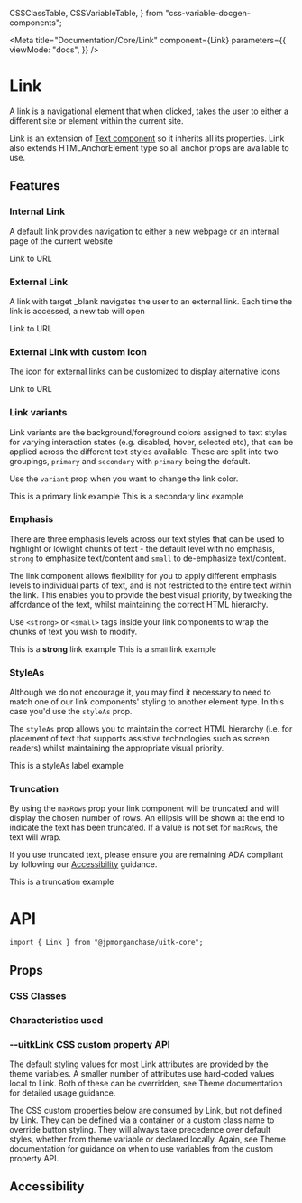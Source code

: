   CSSClassTable,
  CSSVariableTable,
} from "css-variable-docgen-components";



<Meta
  title="Documentation/Core/Link"
  component={Link}
  parameters={{
    viewMode: "docs",
  }}
/>

# Link

A link is a navigational element that when clicked, takes the user to either a different site or element within the current site.

Link is an extension of [Text component](/docs/documentation-core-text--primary) so it inherits all its properties. Link also extends HTMLAnchorElement type so all anchor props are available to use.

## Features

### Internal Link

A default link provides navigation to either a new webpage or an internal page of the current website

<Canvas>
  <Story name="Internal Link" decorators={[withFlexGap]}>
    <Link href="https://www.google.com">Link to URL</Link>
  </Story>
</Canvas>

### External Link

A link with target \_blank navigates the user to an external link. Each time the link is accessed, a new tab will open

<Canvas>
  <Story name="External Link" decorators={[withFlexGap]}>
    <Link href="https://www.google.com" target="_blank">
      Link to URL
    </Link>
  </Story>
</Canvas>

### External Link with custom icon

The icon for external links can be customized to display alternative icons

<Canvas>
  <Story name="External Link with custom icon" decorators={[withFlexGap]}>
    <Link
      IconComponent={StackoverflowIcon}
      href="https://www.google.com"
      target="_blank"
    >
      Link to URL
    </Link>
  </Story>
</Canvas>

### Link variants

Link variants are the background/foreground colors assigned to text styles for varying interaction states (e.g. disabled, hover, selected etc), that can be applied across the different text styles available. These are split into two groupings, `primary` and `secondary` with `primary` being the default.

Use the `variant` prop when you want to change the link color.

<Canvas>
  <Story name="Primary">
    <Link>This is a primary link example</Link>
  </Story>
</Canvas>

<Canvas>
  <Story name="Secondary">
    <Link variant="secondary">This is a secondary link example</Link>
  </Story>
</Canvas>

### Emphasis

There are three emphasis levels across our text styles that can be used to highlight or lowlight chunks of text - the default level with no emphasis, `strong` to emphasize text/content and `small` to de-emphasize text/content.

The link component allows flexibility for you to apply different emphasis levels to individual parts of text, and is not restricted to the entire text within the link. This enables you to provide the best visual priority, by tweaking the affordance of the text, whilst maintaining the correct HTML hierarchy.

Use `<strong>` or `<small>` tags inside your link components to wrap the chunks of text you wish to modify.

<Canvas>
  <Story name="Strong">
    <Link href="#root" target="_blank">
      This is a <strong>strong</strong> link example
    </Link>
  </Story>
</Canvas>

<Canvas>
  <Story name="Small">
    <Link>
      This is a <small>small</small> link example
    </Link>
  </Story>
</Canvas>

### StyleAs

Although we do not encourage it, you may find it necessary to need to match one of our link components' styling to another element type. In this case you'd use the `styleAs` prop.

The `styleAs` prop allows you to maintain the correct HTML hierarchy (i.e. for placement of text that supports assistive technologies such as screen readers) whilst maintaining the appropriate visual priority.

<Canvas>
  <Story name="StyleAs">
    <Link href="#root" styleAs="label">
      This is a styleAs label example
    </Link>
  </Story>
</Canvas>

### Truncation

By using the `maxRows` prop your link component will be truncated and will display the chosen number of rows. An ellipsis will be shown at the end to indicate the text has been truncated. If a value is not set for `maxRows`, the text will wrap.

If you use truncated text, please ensure you are remaining ADA compliant by following our [Accessibility](#Accessibility) guidance.

<Canvas>
  <Story name="Truncation">
    <div style={{ width: 150 }}>
      <Link maxRows={1}>This is a truncation example</Link>
    </div>
  </Story>
</Canvas>

# API

```
import { Link } from "@jpmorganchase/uitk-core";
```

## Props

<ArgsTable of={Link} />

### CSS Classes

<CSSClassTable of={Link} />

### Characteristics used

<CharacteristicUsage of={Link} />

### --uitkLink CSS custom property API

The default styling values for most Link attributes are provided by the theme variables. A smaller number of attributes
use hard-coded values local to Link. Both of these can be overridden, see Theme documentation for detailed usage guidance.

The CSS custom properties below are consumed by Link, but not defined by Link. They can be defined via a container or
a custom class name to override button styling. They will always take precedence over default styles, whether from theme variable
or declared locally. Again, see Theme documentation for guidance on when to use variables from the custom property API.

<CSSVariableTable of={Link} />

## Accessibility

<HelpAndSupport />
